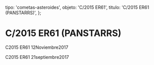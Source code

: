 
  tipo: 'cometas-asteroides',
  objeto: 'C/2015 ER61',
  titulo: 'C/2015 ER61 (PANSTARRS)',
};

# C/2015 ER61 (PANSTARRS)

<Imagen
  src="registro/c2015-er61_20171112_2_c2015er61_20171112_i88.jpg"
  fecha="20171112"
/>

C2015 ER61 12Noviembre2017

<Imagen
  src="registro/c2015-er61_20170921_1_2015er61_20170921_i88.jpg"
  fecha="20170921"
/>

C2015 ER61 21septiembre2017